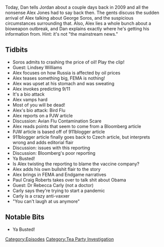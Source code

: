 {{DEFAULTSORT:
    #_EPISODE_0206:March 4-5, 2009
}}{{Episode
    | title             = March 4-5, 2009
    | caption           = [https://knowledgefight.libsyn.com/knowledge-fight-march-4-5-2009 Listen to this episode on Libsyn]
    | episodeNumber     = 206
    | length            = 01:55:18
    | airDate           = September 17, 2018
    | coverageStartDate = March 4, 2009
    | coverageEndDate   = March 5, 2009
    | episodeType       = [[:Category:Tea Party Investigation|Tea Party Investigation]]
    | appearance        = [[George Soros]], [[Lindsey Williams]], [[Paul Joseph Watson]], [[Paul Craig Roberts]], [[Not a Dr Rebecca Carly]]
    | previousEpisode   = [[205: September 13, 2018]]
    | nextEpisode       = [[207: Bus Station Photography and The Magic of Zoom]]
}}

{{Stub}}

Today, Dan tells Jordan about a couple days back in 2009 and all the nonsense Alex Jones had to say back then. The gents discuss the sudden arrival of Alex talking about George Soros, and the suspicious circumstances surrounding that. Also, Alex lies a whole bunch about a bioweapon outbreak, and Dan explains exactly where he's getting his information from. Hint: it's not "the mainstream news."

==Tidbits==

*Soros admits to crashing the price of oil! Play the clip!
*Guest: Lindsey Williams
*Alex focuses on how Russia is affected by oil prices
*Alex teases something big, FEMA is nothing!
*Alex was upset at his stomach and was sweating
*Alex invokes predicting 9/11
*It's a bio attack
*Alex vamps hard
*Most of you will be dead!
*Alex's bio attack: Bird Flu
*Alex reports on a PJW article
*Discussion: Avian Flu Contamination Scare
*Alex reads points that seem to come from a Bloomberg article
*PJW article is based off of 911blogger article
*911blogger article finally goes back to Czech article, but interprets wrong and adds editorial flair
*Discussion: issues with this reporting
*Discussion: Bloomberg's poor reporting
*Ya Busted!
*Is Alex twisting the reporting to blame the vaccine company?
*Alex adds his own bullshit flair to the story
*Alex brings in FEMA and Endgame narratives
*Paul Craig Roberts takes over to talk shit about Obama
*Guest: Dr Rebecca Carly (not a doctor)
*Carly says they're trying to start a pandemic
*Carly is a crazy anti-vaxxer
*"You can't laugh at us anymore"

==Notable Bits==

*Ya Busted!

[[Category:Episodes]]
[[Category:Tea Party Investigation]]
